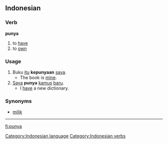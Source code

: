 == Indonesian ==
===Verb===
'''punya'''

# to [[have]]
# to [[own]]

=== Usage ===
# Buku [[itu]] '''kepunyaan''' [[saya]].
#* The book is [[mine]].
# [[Saya]] '''punya''' [[kamus]] [[baru]].
#* I [[have]] a new dictionary.

=== Synonyms ===
* [[milik]]


[[Category:Indonesian language]]
[[Category:Indonesian verbs]]

----

[[fi:punya]]